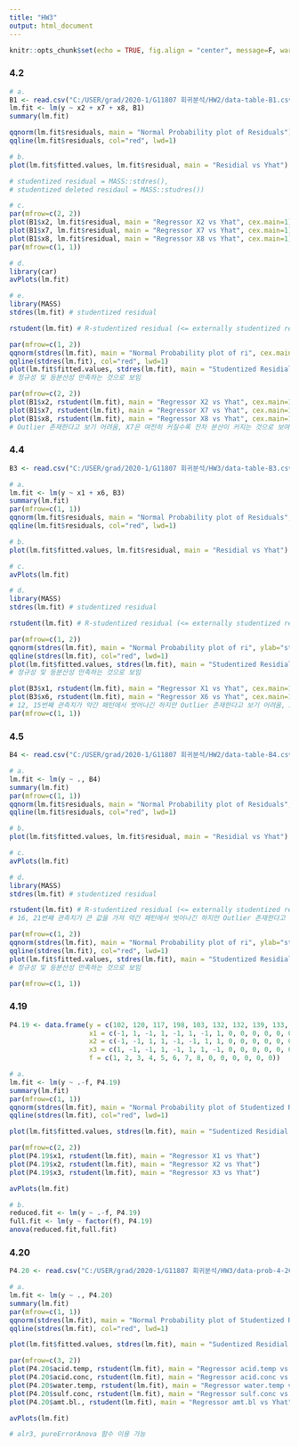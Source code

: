 ```yaml
---
title: "HW3"
output: html_document
---
```


```r
knitr::opts_chunk$set(echo = TRUE, fig.align = "center", message=F, warning=F, fig.height = 5)
```

### 4.2
```r
# a.
B1 <- read.csv("C:/USER/grad/2020-1/G11807 회귀분석/HW2/data-table-B1.csv", header=T)
lm.fit <- lm(y ~ x2 + x7 + x8, B1)
summary(lm.fit)

qqnorm(lm.fit$residuals, main = "Normal Probability plot of Residuals")
qqline(lm.fit$residuals, col="red", lwd=1)

# b.
plot(lm.fit$fitted.values, lm.fit$residual, main = "Residial vs Yhat")

# studentized residual = MASS::stdres(),
# studentized deleted residaul = MASS::studres())

# c.
par(mfrow=c(2, 2))
plot(B1$x2, lm.fit$residual, main = "Regressor X2 vs Yhat", cex.main=1)
plot(B1$x7, lm.fit$residual, main = "Regressor X7 vs Yhat", cex.main=1)
plot(B1$x8, lm.fit$residual, main = "Regressor X8 vs Yhat", cex.main=1)
par(mfrow=c(1, 1))

# d.
library(car)
avPlots(lm.fit)

# e.
library(MASS)
stdres(lm.fit) # studentized residual

rstudent(lm.fit) # R-studentized residual (<= externally studentized residuals)

par(mfrow=c(1, 2))
qqnorm(stdres(lm.fit), main = "Normal Probability plot of ri", cex.main=1)
qqline(stdres(lm.fit), col="red", lwd=1)
plot(lm.fit$fitted.values, stdres(lm.fit), main = "Studentized Residial vs Yhat", cex.main=1)
# 정규성 및 등분산성 만족하는 것으로 보임

par(mfrow=c(2, 2))
plot(B1$x2, rstudent(lm.fit), main = "Regressor X2 vs Yhat", cex.main=1)
plot(B1$x7, rstudent(lm.fit), main = "Regressor X7 vs Yhat", cex.main=1)
plot(B1$x8, rstudent(lm.fit), main = "Regressor X8 vs Yhat", cex.main=1)
# Outlier 존재한다고 보기 어려움, X7은 여전히 커질수록 잔차 분산이 커지는 것으로 보여 X7 변환이 필요한지 검토할 필요 존재.
```

### 4.4
```r
B3 <- read.csv("C:/USER/grad/2020-1/G11807 회귀분석/HW3/data-table-B3.csv", header=T)

# a.
lm.fit <- lm(y ~ x1 + x6, B3)
summary(lm.fit)
par(mfrow=c(1, 1))
qqnorm(lm.fit$residuals, main = "Normal Probability plot of Residuals", ylab="residual")
qqline(lm.fit$residuals, col="red", lwd=1)

# b.
plot(lm.fit$fitted.values, lm.fit$residual, main = "Residial vs Yhat")

# c.
avPlots(lm.fit)

# d.
library(MASS)
stdres(lm.fit) # studentized residual

rstudent(lm.fit) # R-studentized residual (<= externally studentized residuals)

par(mfrow=c(1, 2))
qqnorm(stdres(lm.fit), main = "Normal Probability plot of ri", ylab="studentized residual", cex.main=1)
qqline(stdres(lm.fit), col="red", lwd=1)
plot(lm.fit$fitted.values, stdres(lm.fit), main = "Studentized Residial vs Yhat", cex.main=1)
# 정규성 및 등분산성 만족하는 것으로 보임

plot(B3$x1, rstudent(lm.fit), main = "Regressor X1 vs Yhat", cex.main=1)
plot(B3$x6, rstudent(lm.fit), main = "Regressor X6 vs Yhat", cex.main=1)
# 12, 15번째 관측치가 약간 패턴에서 벗어나긴 하지만 Outlier 존재한다고 보기 어려움, X6은 범주형 변수로 fitting할 필요가 있음.
par(mfrow=c(1, 1))
```

### 4.5
```r
B4 <- read.csv("C:/USER/grad/2020-1/G11807 회귀분석/HW2/data-table-B4.csv", header=T)

# a.
lm.fit <- lm(y ~ ., B4)
summary(lm.fit)
par(mfrow=c(1, 1))
qqnorm(lm.fit$residuals, main = "Normal Probability plot of Residuals", ylab="residual")
qqline(lm.fit$residuals, col="red", lwd=1)

# b.
plot(lm.fit$fitted.values, lm.fit$residual, main = "Residial vs Yhat")

# c.
avPlots(lm.fit)

# d.
library(MASS)
stdres(lm.fit) # studentized residual

rstudent(lm.fit) # R-studentized residual (<= externally studentized residuals)
# 16, 21번째 관측치가 큰 값을 가져 약간 패턴에서 벗어나긴 하지만 Outlier 존재한다고 보기 어려움, X6은 범주형 변수로 fitting할 필요가 있음.

par(mfrow=c(1, 2))
qqnorm(stdres(lm.fit), main = "Normal Probability plot of ri", ylab="studentized residual", cex.main=1)
qqline(stdres(lm.fit), col="red", lwd=1)
plot(lm.fit$fitted.values, stdres(lm.fit), main = "Studentized Residial vs Yhat", cex.main=1)
# 정규성 및 등분산성 만족하는 것으로 보임

par(mfrow=c(1, 1))
```

### 4.19
```r
P4.19 <- data.frame(y = c(102, 120, 117, 198, 103, 132, 132, 139, 133, 133, 140, 142, 145, 142),
                    x1 = c(-1, 1, -1, 1, -1, 1, -1, 1, 0, 0, 0, 0, 0, 0),
                    x2 = c(-1, -1, 1, 1, -1, -1, 1, 1, 0, 0, 0, 0, 0, 0),
                    x3 = c(1, -1, -1, 1, -1, 1, 1, -1, 0, 0, 0, 0, 0, 0),
                    f = c(1, 2, 3, 4, 5, 6, 7, 8, 0, 0, 0, 0, 0, 0))

# a.
lm.fit <- lm(y ~ .-f, P4.19)
summary(lm.fit)
par(mfrow=c(1, 1))
qqnorm(stdres(lm.fit), main = "Normal Probability plot of Studentized Residuals", ylab="studentized residual")
qqline(stdres(lm.fit), col="red", lwd=1)

plot(lm.fit$fitted.values, stdres(lm.fit), main = "Sudentized Residial vs Yhat")

par(mfrow=c(2, 2))
plot(P4.19$x1, rstudent(lm.fit), main = "Regressor X1 vs Yhat")
plot(P4.19$x2, rstudent(lm.fit), main = "Regressor X2 vs Yhat")
plot(P4.19$x3, rstudent(lm.fit), main = "Regressor X3 vs Yhat")

avPlots(lm.fit)

# b.
reduced.fit <- lm(y ~ .-f, P4.19)
full.fit <- lm(y ~ factor(f), P4.19)
anova(reduced.fit,full.fit)
```

### 4.20
```r
P4.20 <- read.csv("C:/USER/grad/2020-1/G11807 회귀분석/HW3/data-prob-4-20.csv", header=T)

# a.
lm.fit <- lm(y ~ ., P4.20)
summary(lm.fit)
par(mfrow=c(1, 1))
qqnorm(stdres(lm.fit), main = "Normal Probability plot of Studentized Residuals", ylab="studentized residual")
qqline(stdres(lm.fit), col="red", lwd=1)

plot(lm.fit$fitted.values, stdres(lm.fit), main = "Sudentized Residial vs Yhat")

par(mfrow=c(3, 2))
plot(P4.20$acid.temp, rstudent(lm.fit), main = "Regressor acid.temp vs Yhat")
plot(P4.20$acid.conc, rstudent(lm.fit), main = "Regressor acid.conc vs Yhat")
plot(P4.20$water.temp, rstudent(lm.fit), main = "Regressor water.temp vs Yhat")
plot(P4.20$sulf.conc, rstudent(lm.fit), main = "Regressor sulf.conc vs Yhat")
plot(P4.20$amt.bl., rstudent(lm.fit), main = "Regressor amt.bl vs Yhat")

avPlots(lm.fit)

# alr3, pureErrorAnova 함수 이용 가능
```

